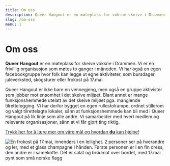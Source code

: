 ```yaml
---
title: Om oss
description: Queer Hangout er en møteplass for voksne skeive i Drammen. Vi er en frivillig organisasjon som møtes 2 ganger i måneden. Vi jobber mot ensomhet i det skeive miljøet.
slug: /om-oss
menu: 1
---
```


# Om oss

**Queer Hangout** er en møteplass for skeive voksne i Drammen. Vi er en frivillig organisasjon som møtes to ganger i måneden. Vi har også en egen facebookgruppe hvor folk kan legge ut egne aktiviteter, som bursdager, juleverksted, skogsturer eller frokost på 17.mai.  
  
Queer Hangout er ikke bare en vennegjeng, men også en gruppe aktivister som jobber mot ensomhet i det skeive miljøet. Blant annet er mange funksjonshemmede utelatt av det skeive miljøet pga. manglende tilrettelegging. Vi har derfor bygget en egen rullestolrampe, ordnet stillerom og valgt tilrettelagte lokaler, sånn at funksjonshemmede kan bli med i Queer Hangout på lik linje som alle andre. Vi samarbeider med hvert medlem og relevante organisasjoner, sånn at vi får gjort ting riktig.  

[Trykk her for å lære mer om våre mål og hvordan **du** kan hjelpe!](https://queerhangout.no/vaare-maal)
  
![En frokost på 17.mai, innendørs i en leilighet. 2 personer ser på hverandre og ler, med et glass champagne i hånden. Første personen er i en fin dress, den andre er i samekofte. Det er salat og brødmat over bordet, med 17.mai pynt som små norske flagg](../images/17mai.jpeg)  
